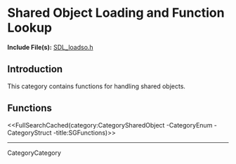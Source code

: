
= Shared Object Loading and Function Lookup =

'''Include File(s):'''  [http://hg.libsdl.org/SDL/file/default/include/SDL_loadso.h SDL_loadso.h]


== Introduction ==

This category contains functions for handling shared objects.

<!-- #Remove this line and the ## below to use this markup if it becomes relevant to this category -->
<!-- #== Enumerations == -->
<!-- #<<FullSearchCached(category:CategoryEnum CategorySharedObject -title:SGEnumerations)>> -->

<!-- #== Structures == -->
<!-- #<<FullSearchCached(category:CategoryStruct CategorySharedObject -title:SGStructures)>> -->

== Functions ==
<<FullSearchCached(category:CategorySharedObject -CategoryEnum -CategoryStruct -title:SGFunctions)>>

----
CategoryCategory
